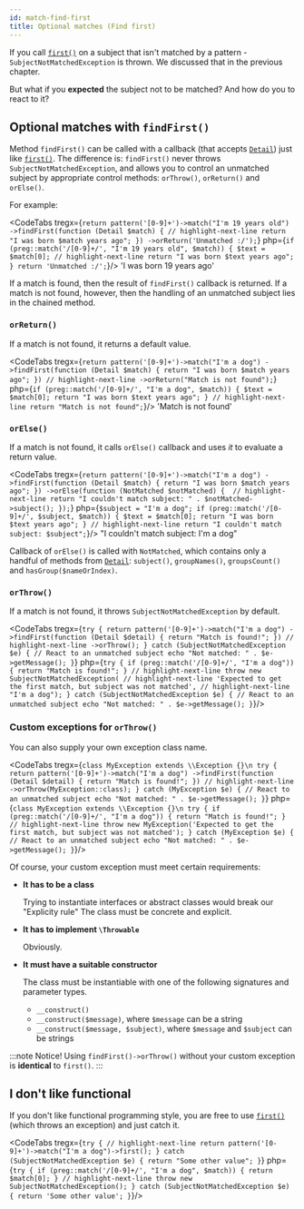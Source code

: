 ```yaml
---
id: match-find-first
title: Optional matches (Find first)
---
```



If you call [`first()`] on a subject that isn't matched by a pattern - `SubjectNotMatchedException` is
thrown. We discussed that in the previous chapter.

But what if you **expected** the subject not to be matched? And how do you to react to it? 

## Optional matches with `findFirst()`

Method `findFirst()` can be called with a callback (that accepts [`Detail`]) just like [`first()`].
The difference is: `findFirst()` never throws `SubjectNotMatchedException`, and allows you to control an unmatched subject by
appropriate control methods: `orThrow()`, `orReturn()` and `orElse()`.

For example:

<CodeTabs
    tregx={`return pattern('[0-9]+')->match("I'm 19 years old")
   ->findFirst(function (Detail $match) {
       // highlight-next-line
       return "I was born $match years ago";
   })
   ->orReturn('Unmatched :/');`}
    php={`if (preg::match('/[0-9]+/', "I'm 19 years old", $match)) {
    $text = $match[0];
    // highlight-next-line
    return "I was born $text years ago";
}
return 'Unmatched :/';`}/>
<Result>'I was born 19 years ago'</Result>

If a match is found, then the result of `findFirst()` callback is returned. If a match is not found, however, then the 
handling of an unmatched subject lies in the chained method.

### `orReturn()`

If a match is not found, it returns a default value.

<CodeTabs
    tregx={`return pattern('[0-9]+')->match("I'm a dog")
    ->findFirst(function (Detail $match) {
       return "I was born $match years ago";
    })
    // highlight-next-line
    ->orReturn("Match is not found");`}
    php={`if (preg::match('/[0-9]+/', "I'm a dog", $match)) {
    $text = $match[0];
    return "I was born $text years ago";
}
// highlight-next-line
return "Match is not found";`}/>
<Result>'Match is not found'</Result>

### `orElse()`

If a match is not found, it calls `orElse()` callback and uses *it* to evaluate a return value.

<CodeTabs
    tregx={`return pattern('[0-9]+')->match("I'm a dog")
    ->findFirst(function (Detail $match) {
       return "I was born $match years ago";
    })
    ->orElse(function (NotMatched $notMatched) { 
        // highlight-next-line
        return "I couldn't match subject: " . $notMatched->subject();
    });`}
    php={`$subject = "I'm a dog";
if (preg::match('/[0-9]+/', $subject, $match)) {
    $text = $match[0];
    return "I was born $text years ago";
}
// highlight-next-line
return "I couldn't match subject: $subject";`}/>
<Result>"I couldn't match subject: I'm a dog"</Result>

Callback of `orElse()` is called with `NotMatched`, which contains only a handful of methods
from [`Detail`]: `subject()`, `groupNames()`, `groupsCount()` and `hasGroup($nameOrIndex)`.

### `orThrow()`

If a match is not found, it throws `SubjectNotMatchedException` by default.

<CodeTabs
    tregx={`try {
    return pattern('[0-9]+')->match("I'm a dog")
        ->findFirst(function (Detail $detail) {
            return "Match is found!";
        })
        // highlight-next-line
        ->orThrow();
}
catch (SubjectNotMatchedException $e) {
    // React to an unmatched subject
    echo "Not matched: " . $e->getMessage();
}`}
     php={`try {
    if (preg::match('/[0-9]+/', "I'm a dog")) {
        return "Match is found!";
    }
    // highlight-next-line
    throw new SubjectNotMatchedException(
        // highlight-next-line
        'Expected to get the first match, but subject was not matched',
        // highlight-next-line
        "I'm a dog");
}
catch (SubjectNotMatchedException $e) {
    // React to an unmatched subject
    echo "Not matched: " . $e->getMessage();
}`}/>

### Custom exceptions for `orThrow()`

You can also supply your own exception class name.

<CodeTabs
    tregx={`class MyException extends \\Exception {}\n
try {
    return pattern('[0-9]+')->match("I'm a dog")
        ->findFirst(function (Detail $detail) {
            return "Match is found!";
        })
        // highlight-next-line
        ->orThrow(MyException::class);
}
catch (MyException $e) {
    // React to an unmatched subject
    echo "Not matched: " . $e->getMessage();
}`}
     php={`class MyException extends \\Exception {}\n
try {
    if (preg::match('/[0-9]+/', "I'm a dog")) {
        return "Match is found!";
    } 
    // highlight-next-line
    throw new MyException('Expected to get the first match, but subject was not matched');
}
catch (MyException $e) {
    // React to an unmatched subject
    echo "Not matched: " . $e->getMessage();
}`}/>

Of course, your custom exception must meet certain requirements:

- **It has to be a class**
  
  Trying to instantiate interfaces or abstract classes would break our "Explicity rule"
  The class must be concrete and explicit.

- **It has to implement `\Throwable`**
  
  Obviously.

- **It must have a suitable constructor**

  The class must be instantiable with one of the following signatures and parameter types.

   - `__construct()`
   - `__construct($message)`, where `$message` can be a string
   - `__construct($message, $subject)`, where `$message` and `$subject` can be strings

:::note Notice!
Using `findFirst()->orThrow()` without your custom exception is **identical** to `first()`.
:::

## I don't like functional

If you don't like functional programming style, you are free to use [`first()`]
(which throws an exception) and just catch it.

<CodeTabs
    tregx={`try {
    // highlight-next-line
    return pattern('[0-9]+')->match("I'm a dog")->first();
}
catch (SubjectNotMatchedException $e) {
    return "Some other value";
}`}
    php={`try {
    if (preg::match('/[0-9]+/', "I'm a dog", $match)) {
        return $match[0];
    }
    // highlight-next-line
    throw new SubjectNotMatchedException();
}
catch (SubjectNotMatchedException $e) {
    return 'Some other value';
}`}/>

[`first()`]: match-first.mdx
[`Detail`]: match-details.md
